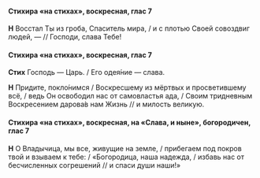 #### Стихира «на стихах», воскресная, глас 7

**Н** Восстал Ты из гроба, Спаситель мира, / и с плотью Своей совоздвиг людей, — // Господи, слава Тебе!

#### Стихира «на стихах», воскресная, глас 7

**Стих** Господь — Царь. / Его одея́ние — слава.

**Н** Придите, покло́нимся / Воскресшему из мёртвых и просветившему всё, / ведь Он освободил нас от самовластья ада, / Своим тридневным Воскресением дарова́в нам Жизнь // и милость великую.

#### Стихира «на стихах», воскресная, на «Слава, и ныне», богородичен, глас 7

**Н** О Владычица, мы все, живущие на земле, / прибегаем под покров твой и взываем к тебе: / «Богородица, наша надежда, / избавь нас от бесчисленных согрешений // и спаси души наши!»
